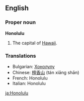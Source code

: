 ==English==

===Proper noun===
'''Honolulu'''

# The capital of [[Hawaii]].

===Translations===
{{rfc-level|Translations at L3+ (AutoFormat would have corrected level of Translations)}}
*Bulgarian: [[Хонолулу]]
*Chinese: [[檀香山]] (tán xiāng shān)
*French: Honolulu
*Italian: Honolulu {{f}}

[[ja:Honolulu]]